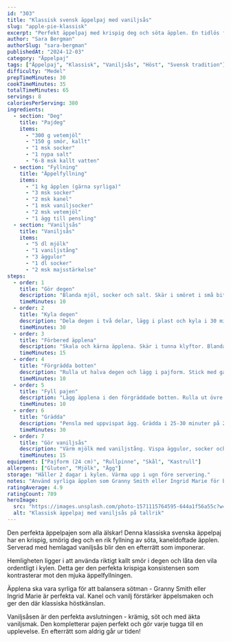 ```yaml
---
id: "303"
title: "Klassisk svensk äppelpaj med vaniljsås"
slug: "apple-pie-klassisk"
excerpt: "Perfekt äppelpaj med krispig deg och söta äpplen. En tidlös favorit med vaniljsås!"
author: "Sara Bergman"
authorSlug: "sara-bergman"
publishedAt: "2024-12-03"
category: "Äppelpaj"
tags: ["Äppelpaj", "Klassisk", "Vaniljsås", "Höst", "Svensk tradition"]
difficulty: "Medel"
prepTimeMinutes: 30
cookTimeMinutes: 35
totalTimeMinutes: 65
servings: 8
caloriesPerServing: 380
ingredients:
  - section: "Deg"
    title: "Pajdeg"
    items:
      - "300 g vetemjöl"
      - "150 g smör, kallt"
      - "1 msk socker"
      - "1 nypa salt"
      - "6-8 msk kallt vatten"
  - section: "Fyllning"
    title: "Äppelfyllning"
    items:
      - "1 kg äpplen (gärna syrliga)"
      - "3 msk socker"
      - "2 msk kanel"
      - "1 msk vaniljsocker"
      - "2 msk vetemjöl"
      - "1 ägg till pensling"
  - section: "Vaniljsås"
    title: "Vaniljsås"
    items:
      - "5 dl mjölk"
      - "1 vaniljstång"
      - "3 äggulor"
      - "1 dl socker"
      - "2 msk majsstärkelse"
steps:
  - order: 1
    title: "Gör degen"
    description: "Blanda mjöl, socker och salt. Skär i smöret i små bitar. Arbeta med fingrarna tills det blir som grus. Tillsätt vatten lite i taget tills degen håller ihop."
    timeMinutes: 10
  - order: 2
    title: "Kyla degen"
    description: "Dela degen i två delar, lägg i plast och kyla i 30 minuter."
    timeMinutes: 30
  - order: 3
    title: "Förbered äpplena"
    description: "Skala och kärna äpplena. Skär i tunna klyftor. Blanda med socker, kanel, vaniljsocker och mjöl."
    timeMinutes: 15
  - order: 4
    title: "Förgrädda botten"
    description: "Rulla ut halva degen och lägg i pajform. Stick med gaffel och förgrädda i 10 minuter på 200°C."
    timeMinutes: 10
  - order: 5
    title: "Fyll pajen"
    description: "Lägg äpplena i den förgräddade botten. Rulla ut övre degen och täck. Klipp överflödig deg och pressa ihop kanterna."
    timeMinutes: 10
  - order: 6
    title: "Grädda"
    description: "Pensla med uppvispat ägg. Grädda i 25-30 minuter på 200°C tills degen är gyllenbrun."
    timeMinutes: 30
  - order: 7
    title: "Gör vaniljsås"
    description: "Värm mjölk med vaniljstång. Vispa äggulor, socker och majsstärkelse. Häll i den varma mjölken under vispning. Koka tills tjock."
    timeMinutes: 15
equipment: ["Pajform (24 cm)", "Rullpinne", "Skål", "Kastrull"]
allergens: ["Gluten", "Mjölk", "Ägg"]
storage: "Håller 2 dagar i kylen. Värma upp i ugn före servering."
notes: "Använd syrliga äpplen som Granny Smith eller Ingrid Marie för bästa smak. Degen ska vara kall när den rullas ut. Vaniljsåsen ska vara tjock nog att hålla formen men inte för fast."
ratingAverage: 4.9
ratingCount: 789
heroImage:
  src: "https://images.unsplash.com/photo-1571115764595-644a1f56a55c?w=1200&q=80"
  alt: "Klassisk äppelpaj med vaniljsås på tallrik"
---
```


Den perfekta äppelpajen som alla älskar! Denna klassiska svenska äppelpaj har en krispig, smörig deg och en rik fyllning av söta, kaneldoftade äpplen. Serverad med hemlagad vaniljsås blir den en efterrätt som imponerar.

Hemligheten ligger i att använda riktigt kallt smör i degen och låta den vila ordentligt i kylen. Detta ger den perfekta krispiga konsistensen som kontrasterar mot den mjuka äppelfyllningen.

Äpplena ska vara syrliga för att balansera sötman - Granny Smith eller Ingrid Marie är perfekta val. Kanel och vanilj förstärker äppelsmaken och ger den där klassiska höstkänslan.

Vaniljsåsen är den perfekta avslutningen - krämig, söt och med äkta vaniljsmak. Den kompletterar pajen perfekt och gör varje tugga till en upplevelse. En efterrätt som aldrig går ur tiden!
